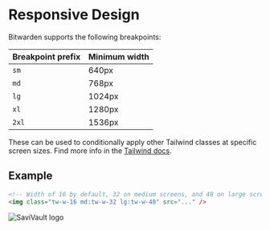 
<Meta title="Documentation/Responsive Design" />

# Responsive Design

Bitwarden supports the following breakpoints:

| Breakpoint prefix | Minimum width |
| ----------------- | ------------- |
| `sm`              | 640px         |
| `md`              | 768px         |
| `lg`              | 1024px        |
| `xl`              | 1280px        |
| `2xl`             | 1536px        |

These can be used to conditionally apply other Tailwind classes at specific screen sizes. Find more
info in the [Tailwind docs](https://tailwindcss.com/docs/responsive-design).

## Example

```html
<!-- Width of 16 by default, 32 on medium screens, and 48 on large screens -->
<img class="tw-w-16 md:tw-w-32 lg:tw-w-48" src="..." />
```

<img
  class="tw-w-16 md:tw-w-32 lg:tw-w-48"
  alt="SaviVault logo"
  src="https://upload.wikimedia.org/wikipedia/commons/thumb/c/cc/Bitwarden_logo.svg/512px-Bitwarden_logo.svg.png"
/>
